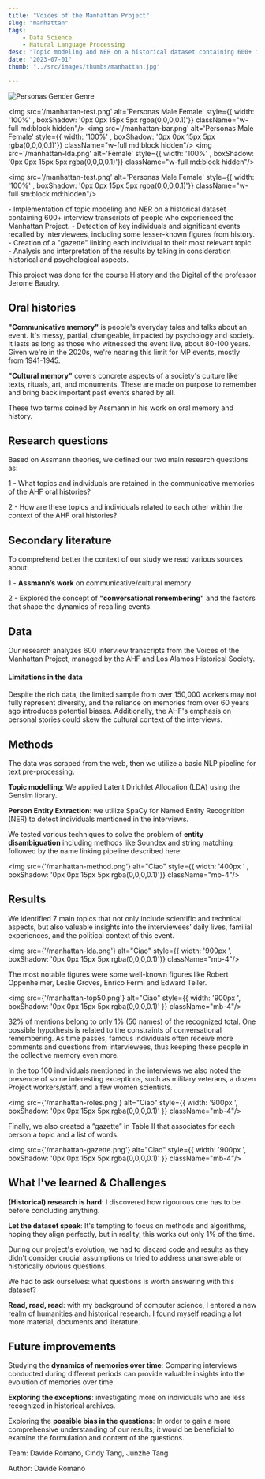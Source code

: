 ```yaml
---
title: "Voices of the Manhattan Project"
slug: "manhattan"
tags:
    - Data Science
    - Natural Language Processing
desc: "Topic modeling and NER on a historical dataset containing 600+ interview transcripts of individuals who experienced the Manhattan Project. Through our methods, we discovered the individuals and topics most remembered and how they are connected."
date: "2023-07-01"
thumb: "../src/images/thumbs/manhattan.jpg"

---
```



<div style={{ display: 'grid', gridTemplateColumns: '1fr 1fr', gap: '20px' , width: '800px'}}>
  <img src='/manhattan-years.png' alt='Personas Gender Genre' style={{ width: '100%' , boxShadow: '0px 0px 15px 5px rgba(0,0,0,0.1)'}} className="w-full md:block hidden"/>

  <img src='/manhattan-test.png' alt='Personas Male Female' style={{ width: '100%' , boxShadow: '0px 0px 15px 5px rgba(0,0,0,0.1)'}} className="w-full md:block hidden"/>
  <img src='/manhattan-bar.png' alt='Personas Male Female' style={{ width: '100%' , boxShadow: '0px 0px 15px 5px rgba(0,0,0,0.1)'}} className="w-full md:block hidden"/>
  <img src='/manhattan-lda.png' alt='Female' style={{ width: '100%' , boxShadow: '0px 0px 15px 5px rgba(0,0,0,0.1)'}} className="w-full md:block hidden"/>

</div>

<img src='/manhattan-test.png' alt='Personas Male Female' style={{ width: '100%' , boxShadow: '0px 0px 15px 5px rgba(0,0,0,0.1)'}} className="w-full sm:block md:hidden"/>


<Summary>
- Implementation of topic modeling and NER on a historical dataset containing 600+ interview transcripts of people who experienced the Manhattan Project.
- Detection of key individuals and significant events recalled by interviewees, including some lesser-known figures from history.
- Creation of a "gazette" linking each individual to their most relevant topic.
- Analysis and interpretation of the results by taking in consideration historical and psychological aspects.
</Summary>

This project was done for the course History and the Digital of the professor Jerome Baudry.

## Oral histories
**"Communicative memory"** is people's everyday tales and talks about an event. It's messy, partial, changeable, impacted by psychology and society. It lasts as long as those who witnessed the event live, about 80-100 years. Given we're in the 2020s, we're nearing this limit for MP events, mostly from 1941-1945.

**"Cultural memory"** covers concrete aspects of a society's culture like texts, rituals, art, and monuments. These are made on purpose to remember and bring back important past events shared by all.

These two terms coined by Assmann in his work on oral memory and history. 

## Research questions

Based on Assmann theories, we defined our two main research questions as:

1 - What topics and individuals are retained in the communicative memories of the AHF oral histories?

2 - How are these topics and individuals related to each other within the context of the AHF oral histories?

## Secondary literature

To comprehend better the context of our study we read various sources about: 

1 - **Assmann’s work** on communicative/cultural memory 

2 - Explored the concept of **"conversational remembering"** and the factors that shape the dynamics of recalling events.

## Data

Our research analyzes 600 interview transcripts from the Voices of the Manhattan Project, managed by the AHF and Los Alamos Historical Society.

#### Limitations in the data
Despite the rich data, the limited sample from over 150,000 workers may not fully represent diversity, and the reliance on memories from over 60 years ago introduces potential biases. Additionally, the AHF's emphasis on personal stories could skew the cultural context of the interviews.

## Methods

The data was scraped from the web, then we utilize a basic NLP pipeline for text pre-processing.

**Topic modelling**: We applied Latent Dirichlet Allocation (LDA) using the Gensim library.

**Person Entity Extraction**: we utilize SpaCy for Named Entity Recognition (NER) to detect individuals mentioned in the interviews. 

We tested various techniques to solve the problem of **entity disambiguation** including methods like Soundex and string matching followed by the name linking pipeline described here: 

<img src={'/manhattan-method.png'} alt="Ciao"  style={{ width: '400px ' , boxShadow: '0px 0px 15px 5px rgba(0,0,0,0.1)'}} className="mb-4"/>

## Results

We identified 7 main topics that not only include scientific and technical aspects, but also valuable insights into the interviewees’ daily lives, familial experiences, and the political context of this event.

<img src={'/manhattan-lda.png'} alt="Ciao"  style={{ width: '900px ', boxShadow: '0px 0px 15px 5px rgba(0,0,0,0.1)'}} className="mb-4"/>

The most notable figures were some well-known figures like Robert Oppenheimer, Leslie Groves, Enrico Fermi and Edward Teller.

<img src={'/manhattan-top50.png'} alt="Ciao"  style={{ width: '900px ', boxShadow: '0px 0px 15px 5px rgba(0,0,0,0.1)' }} className="mb-4"/>

32% of mentions belong to only 1% (50 names) of the recognized total. 
One possible hypothesis is related to the constraints of conversational remembering. As time passes, famous individuals often receive more comments and questions from interviewees, thus keeping these people in the collective memory even more.

In the top 100 individuals mentioned in the interviews we also noted the presence of some interesting exceptions, such as military veterans, a dozen Project workers/staff, and a few women scientists.

<img src={'/manhattan-roles.png'} alt="Ciao"  style={{ width: '900px ', boxShadow: '0px 0px 15px 5px rgba(0,0,0,0.1)' }} className="mb-4"/>

Finally, we also created a ”gazette” in Table II that associates for each person a topic and a list of words.

<img src={'/manhattan-gazette.png'} alt="Ciao"  style={{ width: '900px ', boxShadow: '0px 0px 15px 5px rgba(0,0,0,0.1)' }} className="mb-4"/>

## What I've learned & Challenges

**(Historical) research is hard**: I discovered how rigourous one has to be before concluding anything. 

**Let the dataset speak**: It's tempting to focus on methods and algorithms, hoping they align perfectly, but in reality, this works out only 1% of the time. 

During our project's evolution, we had to discard code and results as they didn't consider crucial assumptions or tried to address unanswerable or historically obvious questions. 

We had to ask ourselves: what questions is worth answering with this dataset?

**Read, read, read**: with my background of computer science, I entered a new realm of humanities and historical research. 
I found myself reading a lot more material, documents and literature. 

## Future improvements

Studying the **dynamics of memories over time**: Comparing interviews conducted during different periods can provide valuable insights into the evolution of memories over time.

**Exploring the exceptions**: investigating more on individuals who are less recognized in historical archives.

Exploring the **possible bias in the questions**: In order to gain a more comprehensive understanding of our results, it would be beneficial to examine the formulation and content of the questions.


<p className="text-dark-minsk justify-center pt-4 pb-2"  style={{ fontFamily: 'tt-norms' }}>Team: Davide Romano, Cindy Tang, Junzhe Tang</p>

<p className="text-dark-minsk justify-center "  style={{ fontFamily: 'tt-norms' }}>Author: Davide Romano</p>